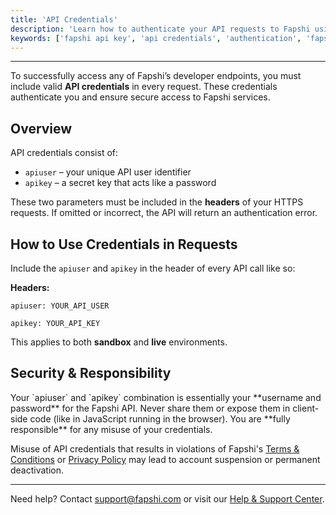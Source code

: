 ```yaml
---
title: 'API Credentials'
description: 'Learn how to authenticate your API requests to Fapshi using your API User and API Key.'
keywords: ['fapshi api key', 'api credentials', 'authentication', 'fapshi apiuser', 'developer access']
---
```


---

To successfully access any of Fapshi’s developer endpoints, you must include valid **API credentials** in every request. These credentials authenticate you and ensure secure access to Fapshi services.

## Overview

API credentials consist of:

- `apiuser` – your unique API user identifier  
- `apikey` – a secret key that acts like a password

These two parameters must be included in the **headers** of your HTTPS requests. If omitted or incorrect, the API will return an authentication error.

## How to Use Credentials in Requests

Include the `apiuser` and `apikey` in the header of every API call like so:

**Headers:**

`apiuser: YOUR_API_USER`

`apikey: YOUR_API_KEY`


This applies to both **sandbox** and **live** environments.

## Security & Responsibility

<Warning>
Your `apiuser` and `apikey` combination is essentially your **username and password** for the Fapshi API. Never share them or expose them in client-side code (like in JavaScript running in the browser). You are **fully responsible** for any misuse of your credentials.

Misuse of API credentials that results in violations of Fapshi's [Terms & Conditions](https://fapshi.com/en/terms-and-conditions) or [Privacy Policy](https://fapshi.com/en/privacy-policy) may lead to account suspension or permanent deactivation.
</Warning>

---

Need help? Contact [support@fapshi.com](mailto:support@fapshi.com) or visit our [Help & Support Center](https://fapshi.com/en/help-and-support).
